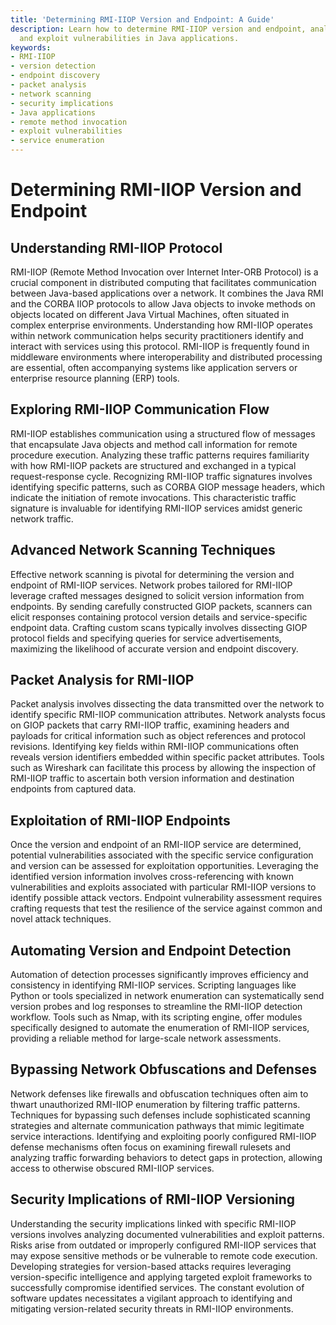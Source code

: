 ```yaml
---
title: 'Determining RMI-IIOP Version and Endpoint: A Guide'
description: Learn how to determine RMI-IIOP version and endpoint, analyze traffic,
  and exploit vulnerabilities in Java applications.
keywords:
- RMI-IIOP
- version detection
- endpoint discovery
- packet analysis
- network scanning
- security implications
- Java applications
- remote method invocation
- exploit vulnerabilities
- service enumeration
---
```


# Determining RMI-IIOP Version and Endpoint

## Understanding RMI-IIOP Protocol

RMI-IIOP (Remote Method Invocation over Internet Inter-ORB Protocol) is a crucial component in distributed computing that facilitates communication between Java-based applications over a network. It combines the Java RMI and the CORBA IIOP protocols to allow Java objects to invoke methods on objects located on different Java Virtual Machines, often situated in complex enterprise environments. Understanding how RMI-IIOP operates within network communication helps security practitioners identify and interact with services using this protocol. RMI-IIOP is frequently found in middleware environments where interoperability and distributed processing are essential, often accompanying systems like application servers or enterprise resource planning (ERP) tools.

## Exploring RMI-IIOP Communication Flow

RMI-IIOP establishes communication using a structured flow of messages that encapsulate Java objects and method call information for remote procedure execution. Analyzing these traffic patterns requires familiarity with how RMI-IIOP packets are structured and exchanged in a typical request-response cycle. Recognizing RMI-IIOP traffic signatures involves identifying specific patterns, such as CORBA GIOP message headers, which indicate the initiation of remote invocations. This characteristic traffic signature is invaluable for identifying RMI-IIOP services amidst generic network traffic.

## Advanced Network Scanning Techniques

Effective network scanning is pivotal for determining the version and endpoint of RMI-IIOP services. Network probes tailored for RMI-IIOP leverage crafted messages designed to solicit version information from endpoints. By sending carefully constructed GIOP packets, scanners can elicit responses containing protocol version details and service-specific endpoint data. Crafting custom scans typically involves dissecting GIOP protocol fields and specifying queries for service advertisements, maximizing the likelihood of accurate version and endpoint discovery.

## Packet Analysis for RMI-IIOP

Packet analysis involves dissecting the data transmitted over the network to identify specific RMI-IIOP communication attributes. Network analysts focus on GIOP packets that carry RMI-IIOP traffic, examining headers and payloads for critical information such as object references and protocol revisions. Identifying key fields within RMI-IIOP communications often reveals version identifiers embedded within specific packet attributes. Tools such as Wireshark can facilitate this process by allowing the inspection of RMI-IIOP traffic to ascertain both version information and destination endpoints from captured data.

## Exploitation of RMI-IIOP Endpoints

Once the version and endpoint of an RMI-IIOP service are determined, potential vulnerabilities associated with the specific service configuration and version can be assessed for exploitation opportunities. Leveraging the identified version information involves cross-referencing with known vulnerabilities and exploits associated with particular RMI-IIOP versions to identify possible attack vectors. Endpoint vulnerability assessment requires crafting requests that test the resilience of the service against common and novel attack techniques.

## Automating Version and Endpoint Detection

Automation of detection processes significantly improves efficiency and consistency in identifying RMI-IIOP services. Scripting languages like Python or tools specialized in network enumeration can systematically send version probes and log responses to streamline the RMI-IIOP detection workflow. Tools such as Nmap, with its scripting engine, offer modules specifically designed to automate the enumeration of RMI-IIOP services, providing a reliable method for large-scale network assessments.

## Bypassing Network Obfuscations and Defenses

Network defenses like firewalls and obfuscation techniques often aim to thwart unauthorized RMI-IIOP enumeration by filtering traffic patterns. Techniques for bypassing such defenses include sophisticated scanning strategies and alternate communication pathways that mimic legitimate service interactions. Identifying and exploiting poorly configured RMI-IIOP defense mechanisms often focus on examining firewall rulesets and analyzing traffic forwarding behaviors to detect gaps in protection, allowing access to otherwise obscured RMI-IIOP services.

## Security Implications of RMI-IIOP Versioning

Understanding the security implications linked with specific RMI-IIOP versions involves analyzing documented vulnerabilities and exploit patterns. Risks arise from outdated or improperly configured RMI-IIOP services that may expose sensitive methods or be vulnerable to remote code execution. Developing strategies for version-based attacks requires leveraging version-specific intelligence and applying targeted exploit frameworks to successfully compromise identified services. The constant evolution of software updates necessitates a vigilant approach to identifying and mitigating version-related security threats in RMI-IIOP environments.